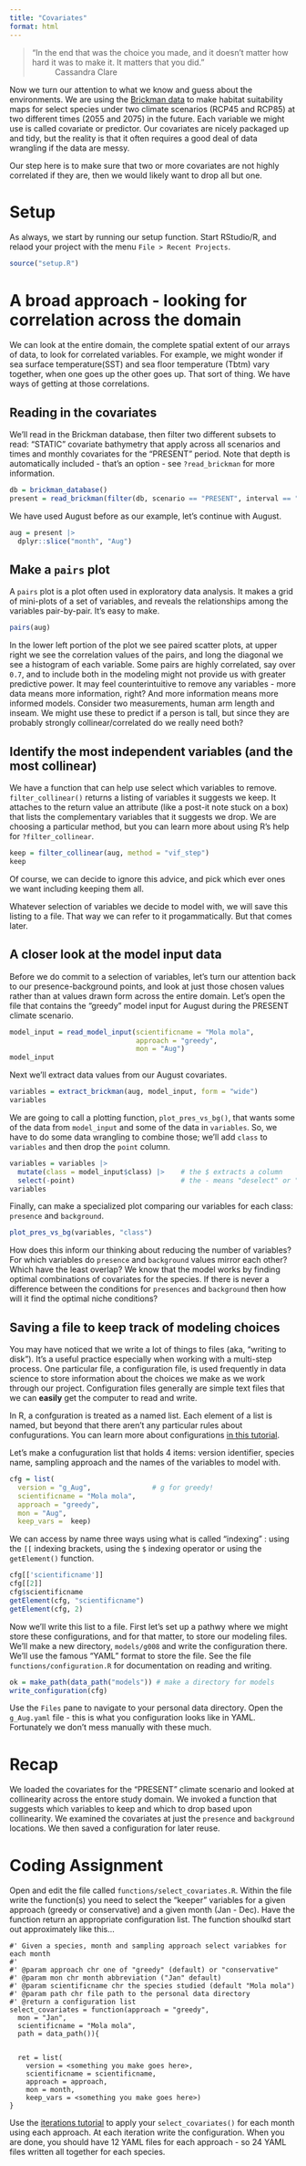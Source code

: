 ```yaml
---
title: "Covariates"
format: html
---
```


> “In the end that was the choice you made, and it doesn’t matter how hard it was to make it. It matters that you did.”  
>   ~ Cassandra Clare

Now we turn our attention to what we know and guess about the environments.  We are using the [Brickman data]() to make habitat suitability maps for select species under two climate scenarios (RCP45 and RCP85) at two different times (2055 and 2075) in the future.  Each variable we might use is called covariate or predictor. Our covariates are nicely packaged up and tidy, but the reality is that it often requires a good deal of data wrangling if the data are messy. 

Our step here is to make sure that two or more covariates are not highly correlated if they are, then we would likely want to drop all but one.

# Setup

As always, we start by running our setup function. Start RStudio/R, and relaod your project with the menu `File > Recent Projects`. 

```r
source("setup.R")
```

# A broad approach - looking for correlation across the domain

We can look at the entire domain, the complete spatial extent of our arrays of data, to look for correlated variables.  For example, we might wonder if sea surface temperature(SST) and sea floor temperature (Tbtm) vary together, when one goes up the other goes up.  That sort of thing. We have ways of getting at those correlations.

## Reading in the covariates

We'll read in the Brickman database, then filter two different subsets to read: "STATIC" covariate bathymetry that apply across all scenarios and times and monthly covariates for the "PRESENT" period. Note that depth is automatically included - that's an option - see `?read_brickman` for more information.

```r
db = brickman_database()
present = read_brickman(filter(db, scenario == "PRESENT", interval == "mon"))
```

We have used August before as our example, let's continue with August.

```r
aug = present |>
  dplyr::slice("month", "Aug")
```

## Make a `pairs` plot

A `pairs` plot is a plot often used in exploratory data analysis.  It makes a grid of mini-plots of a set of variables, and reveals the relationships among the variables pair-by-pair.  It's easy to make.

```r
pairs(aug)
```

In the lower left portion of the plot we see paired scatter plots, at upper right we see the correlation values of the pairs, and long the diagonal we see a histogram of each variable. Some pairs are highly correlated, say over `0.7`, and to include both in the modeling might not provide us with greater predictive power. It may feel counterintuitive to remove any variables - more data means more information, right?  And more information means more informed models. Consider two measurements, human arm length and inseam. We might use these to predict if a person is tall, but since they are probably strongly collinear/correlated do we really need both?

## Identify the most independent variables (and the most collinear)

We have a function that can help use select which variables to remove.  `filter_collinear()` returns a listing of variables it suggests we keep. It attaches to the return value an attribute (like a post-it note stuck on a box) that lists the complementary variables that it suggests we drop. We are choosing a particular method, but you can learn more about using R's help for `?filter_collinear`.

```r
keep = filter_collinear(aug, method = "vif_step")
keep
```

Of course, we can decide to ignore this advice, and pick which ever ones we want including keeping them all.

Whatever selection of variables we decide to model with, we will save this listing to a file.  That way we can refer to it progammatically.  But that comes later.

## A closer look at the model input data

Before we do commit to a selection of variables, let's turn our attention back to our presence-background points, and look at just those chosen values rather than at values drawn form across the entire domain. Let's open the file that contains the "greedy" model input for August during the PRESENT climate scenario.

```r
model_input = read_model_input(scientificname = "Mola mola", 
                               approach = "greedy", 
                               mon = "Aug")
model_input
```

Next we'll extract data values from our August covariates.

```r
variables = extract_brickman(aug, model_input, form = "wide")
variables
```

We are going to call a plotting function, `plot_pres_vs_bg()`, that wants some of the data from `model_input` and some of the data in `variables`.  So, we have to do some data wrangling to combine those; we'll add `class` to `variables` and then drop the `point` column.

```r
variables = variables |>
  mutate(class = model_input$class) |>    # the $ extracts a column 
  select(-point)                          # the - means "deselect" or "drop"
variables
```

Finally, can make a specialized plot comparing our variables for each class: `presence` and `background`.

```r
plot_pres_vs_bg(variables, "class")
```

How does this inform our thinking about reducing the number of variables?  For which variables do `presence` and `background` values mirror each other?  Which have the least overlap? We know that the model works by finding optimal combinations of covariates for the species.  If there is never a difference between the conditions for `presences` and `background` then how will it find the optimal niche conditions?

## Saving a file to keep track of modeling choices

You may have noticed that we write a lot of things to files (aka, "writing to disk"). It's a useful practice especially when working with a multi-step process. One particular file, a configuration file, is used frequently in data science to store information about the choices we make as we work through our project.  Configuration files generally are simple text files that we can **easily** get the computer to read and write.  

In R, a confguration is treated as a named list.  Each element of a list is named, but beyond that there aren't any particular rules about confugurations. You can learn more about configurations [in this tutorial](https://bigelowlab.github.io/handytandy/files-configurations.html).

Let's make a confuguration list that holds 4 items: version identifier, species name, sampling approach and the names of the variables to model with.

```r
cfg = list(
  version = "g_Aug",               # g for greedy!
  scientificname = "Mola mola",
  approach = "greedy",
  mon = "Aug",
  keep_vars =  keep)
```

We can access by name three ways using what is called "indexing" : using the `[[` indexing brackets, using the `$` indexing operator or using the `getElement()` function.  
```r
cfg[['scientificname']]
cfg[[2]]
cfg$scientificname
getElement(cfg, "scientificname")
getElement(cfg, 2)
```

Now we'll write this list to a file.  First let's set up a pathwy where we might store these configurations, and for that matter, to store our modeling files.  We'll make a new directory, `models/g008` and write the configuration there.  We'll use the famous "YAML" format to store the file.  See the file `functions/configuration.R` for documentation on reading and writing.

```r
ok = make_path(data_path("models")) # make a directory for models
write_configuration(cfg)            
```

Use the `Files` pane to navigate to your personal data directory.  Open the `g_Aug.yaml` file - this is what you configuration looks like in YAML.  Fortunately we don't mess manually with these much.

# Recap

We loaded the covariates for the "PRESENT" climate scenario and looked at collinearity across the entore study domain.  We invoked a function that suggests which variables to keep and which to drop based upon collinearity.  We examined the covariates at just the `presence` and `background` locations.  We then saved a configuration for later reuse.

# Coding Assignment
Open and edit the file called `functions/select_covariates.R`.  Within the file write the function(s) you need to select the "keeper" variables for a given approach (greedy or conservative) and a given month (Jan - Dec).  Have the function return an appropriate configuration list. The function shoulkd start out approximately like this...

```
#' Given a species, month and sampling approach select variabkes for each month
#'
#' @param approach chr one of "greedy" (default) or "conservative"
#' @param mon chr month abbreviation ("Jan" default)
#' @param scientificname chr the species studied (default "Mola mola")
#' @param path chr file path to the personal data directory
#' @return a configuration list
select_covariates = function(approach = "greedy", 
  mon = "Jan",
  scientificname = "Mola mola",
  path = data_path()){
  
  
  ret = list(
    version = <something you make goes here>,
    scientificname = scientificname,
    approach = approach,
    mon = month,
    keep_vars = <something you make goes here>)
}
```

Use the [iterations tutorial](https://bigelowlab.github.io/handytandy/iterations.html) to apply your `select_covariates()` for each month using each approach.  At each iteration write the configuration.  When you are done, you should have 12 YAML files for each approach - so 24 YAML files written all together for each species.




